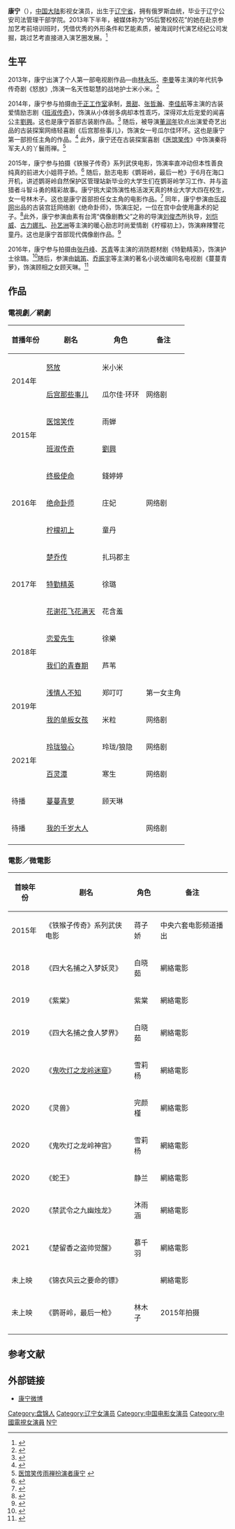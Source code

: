 {{藝人
| 姓名 = 康宁
| 類型 = 女演員
| 英文名 = Kang Ning
| 原名 = 康宁
| 綽號 = 宁宁
| 國籍 = {{PRC}}
| 民族 = [[满族|满族]]
| 籍貫 = 
| 出生日期 = {{birth date and age |1995|8|10}}
| 出生地點 = {{CHN}}[[辽宁省|辽宁省]][[盘锦市|盘锦市]]
| 職業 = [[演員|演員]]
| 語言 = [[漢語|漢語]]、[[英語|英語]]
| 配偶  =
| 教育程度 = 辽宁公安司法管理干部学院
| 出道日期 = 2013年
| 代表作 = [[班淑传奇|班淑传奇]]、[[后宫那些事儿|后宫那些事儿]]、[[花謝花飛花滿天|花謝花飛花滿天]]
| 活躍年代 = 2013年至今
| 經紀公司 = [[北京海润时代演艺经纪有限公司|北京海润时代演艺经纪有限公司]]
| 唱片公司 = 
| 網站 =[http://www.hairunmedia.com/star.php?catid=10&id=62&is=9 康宁海润影视官网]
| 相關團體 =
| 獎項 =
| IMDb = 7812127
}}
'''康宁'''（{{Bd|1995年|8月10日}}），[[中国大陆|中国大陆]]影视女演员，出生于[[辽宁省|辽宁省]]，拥有俄罗斯血统，毕业于辽宁公安司法管理干部学院。2013年下半年，被媒体称为“95后警校校花”的她在赴京参加艺考前培训班时，凭借优秀的外形条件和艺能素质，被海润时代演艺经纪公司发掘，跳过艺考直接进入演艺圈发展。<ref>{{Cite web |url=http://ent.qq.com/a/20140211/012157.htm#p=1 |title=“95后警校校花”康宁初涉娱乐圈 |access-date=2015-10-22 |archive-date=2019-10-16 |archive-url=https://web.archive.org/web/20191016161042/https://ent.qq.com/a/20140211/012157.htm#p=1 }}</ref>

==生平==
2013年，康宁出演了个人第一部电视剧作品—由[[林永乐|林永乐]]、[[李曼|李曼]]等主演的年代抗争传奇剧《怒放》,饰演一名天性聪慧的战地护士米小米。<ref>{{Cite web |url=http://ent.sina.com.cn/v/m/2015-06-30/doc-ifxenncn6816263.shtml |title=康宁《怒放》被网友戏称：福尔摩斯小米 |access-date=2015-10-22 |archive-date=2019-07-31 |archive-url=https://web.archive.org/web/20190731170054/http://ent.sina.com.cn/v/m/2015-06-30/doc-ifxenncn6816263.shtml }}</ref>

2014年，康宁参与拍摄由[[于正工作室|于正工作室]]承制，[[景甜|景甜]]、[[张哲瀚|张哲瀚]]、[[李佳航|李佳航]]等主演的古装爱情励志剧《[[班淑传奇|班淑传奇]]》，饰演从小体弱多病却本性乖巧，深得邓太后宠爱的闻喜公主[[劉興|劉興]]。这也是康宁首部古装剧作品。<ref>{{Cite web |url=http://yule.sohu.com/20151015/n423298572.shtml |title=《班淑传奇》即将开播 康宁柔情演绎闻喜公主 |access-date=2015-10-22 |archive-date=2019-08-01 |archive-url=https://web.archive.org/web/20190801162744/http://yule.sohu.com/20151015/n423298572.shtml }}</ref> 随后，被导演[[董润年|董润年]]钦点出演爱奇艺出品的古装探案网络轻喜剧《后宫那些事儿》，饰演女一号瓜尔佳环环。这也是康宁第一部担任主角的作品。<ref>{{Cite web |url=http://ent.163.com/14/1204/12/ACKD1H3B00031GVS.html |title=康宁《后宫那些事儿》将播 获导演钦点饰女一 |access-date=2015-10-22 |archive-date=2019-07-31 |archive-url=https://web.archive.org/web/20190731175113/http://ent.163.com/14/1204/12/ACKD1H3B00031GVS.html }}</ref> 此外，康宁还在古装探案喜剧《[[医馆笑传|医馆笑传]]》中饰演秦将军夫人的丫鬟雨禅。<ref>[http://cul.shangdu.com/732/20150211/732_5977016.shtml 医馆笑传雨禅扮演者康宁] {{webarchive|url=https://web.archive.org/web/20150514024536/http://cul.shangdu.com/732/20150211/732_5977016.shtml |date=2015-05-14 }}</ref>

2015年，康宁参与拍摄《铁猴子传奇》系列武侠电影，饰演率直冲动但本性善良纯真的前进大小姐蒋子娇。<ref>{{Cite web |url=http://ent.qq.com/a/20150907/027980.htm |title=《铁猴子传奇》热播 萌少女康宁坚强蜕变惹人怜 |access-date=2015-10-22 |archive-date=2019-10-18 |archive-url=https://web.archive.org/web/20191018183406/https://ent.qq.com/a/20150907/027980.htm }}</ref> 随后，励志电影《鹦哥岭，最后一枪》于6月在海口开机，讲述鹦哥岭自然保护区管理站新毕业的大学生们在鹦哥岭学习工作、并与盗猎者斗智斗勇的精彩故事。康宁挑大梁饰演性格活泼天真的林业大学大四在校生，女一号林木子。这也是康宁首部担任女主角的电影作品。<ref>{{Cite web |url=http://ent.qq.com/a/20150605/033751.htm#p=1 |title=《鹦哥岭，最后一枪》开机 康宁开启丛林冒险 |access-date=2015-10-22 |archive-date=2019-11-01 |archive-url=https://web.archive.org/web/20191101141807/https://ent.qq.com/a/20150605/033751.htm#p=1 }}</ref> 同年，康宁参演由[[乐视网|乐视网]]出品的古装宫廷网络剧《绝命卦师》，饰演庄妃，一位在宫中会使用蛊术的妃子。<ref>{{Cite web |url=http://yule.sohu.com/20151028/n424406250.shtml |title=《班淑传奇》热播 闻喜公主康宁甜美可爱引关注 |access-date=2015-10-28 |archive-date=2019-08-02 |archive-url=https://web.archive.org/web/20190802142430/http://yule.sohu.com/20151028/n424406250.shtml }}</ref>此外，康宁参演由素有台湾“偶像剧教父”之称的导演[[劉俊傑|刘俊杰]]所执导，[[刘恺威|刘恺威]]、[[古力娜扎|古力娜扎]]、[[孙艺洲|孙艺洲]]等主演的暖心励志时尚爱情剧《柠檬初上》，饰演麻辣警花童丹。这也是康宁首部现代偶像剧作品。<ref>{{Cite web |url=http://yule.sohu.com/20151230/n433011008.shtml |title=《柠檬初上》热拍 康宁首次挑战麻辣女警花 |access-date=2016-01-31 |archive-date=2019-08-03 |archive-url=https://web.archive.org/web/20190803051351/http://yule.sohu.com/20151230/n433011008.shtml }}</ref>

2016年，康宁参与拍摄由[[张丹峰|张丹峰]]、[[苏青|苏青]]等主演的消防题材剧《特勤精英》，饰演护士徐璐。<ref>{{Cite web |url=http://ent.sina.com.cn/v/m/2016-07-01/doc-ifxtsatn7925995.shtml |title=《特勤精英》发布会 康宁化身白衣天使 |access-date=2016-11-02 |archive-date=2017-03-05 |archive-url=https://web.archive.org/web/20170305001433/http://ent.sina.com.cn/v/m/2016-07-01/doc-ifxtsatn7925995.shtml }}</ref>随后，参演由[[姚笛|姚笛]]、[[乔振宇|乔振宇]]等主演的著名小说改编同名电视剧《蔓蔓青萝》，饰演顾相之女顾天琳。<ref>{{Cite web |url=http://ent.qq.com/a/20161102/014164.htm#p=1 |title=《蔓蔓青萝》曝定妆海报 姚笛乔振宇纯爱虐恋 |access-date=2016-11-02 |archive-date=2019-10-30 |archive-url=https://web.archive.org/web/20191030122215/https://ent.qq.com/a/20161102/014164.htm#p=1 }}</ref>

== 作品 ==
===電視劇／網劇===
{| class="wikitable sortable"
|-
! 首播年份 !! 剧名 !! 角色 !! class="unsortable" | 备注
|- 
|rowspan="2"|2014年||[[怒放|怒放]] ||米小米||
|-
|[[后宫那些事儿|后宫那些事儿]]||瓜尔佳·环环||网络剧
|-
|rowspan="2"|2015年||[[医馆笑传|医馆笑传]]||雨蝉||
|-
|[[班淑传奇|班淑传奇]]||[[劉興_(聞喜公主)|劉興]]||
|-
|rowspan="3"|2016年||[[终极使命|终极使命]]||錢婷婷||
|-
|[[绝命卦师|绝命卦师]] ||庄妃||网络剧
|-
|[[柠檬初上|柠檬初上]] ||童丹||
|-
|rowspan="3"|2017年||[[特工皇妃楚乔传|楚乔传]]||扎玛郡主||
|-
|[[特勤精英|特勤精英]]||徐璐 ||
|-
|[[花谢花飞花满天|花谢花飞花满天]]||   花含羞||
|-
|rowspan="2"|2018年||[[恋爱先生|恋爱先生]]|| 徐樂 ||
|-
|[[我们的青春期|我们的青春期]]||芦苇  ||
|-
|rowspan="2"|2019年||[[浅情人不知|浅情人不知]]||郑叮叮||第一女主角 
|-
| [[我的单板女孩|我的单板女孩]]|| 米粒 ||网络剧
|-
|rowspan="2"|2021年|| [[玲珑狼心|玲珑狼心]]|| 玲珑/狼隐||网络剧
|-
| [[百灵潭|百灵潭]]|| 寒生||网络剧
|-
|rowspan="1"|待播||[[蔓蔓青萝|蔓蔓青萝]]||顾天琳||
|-
|rowspan="1"|待播|| [[我的千岁大人|我的千岁大人]]|| ||网络剧
|-
|}

=== 電影／微電影 ===
{| class="wikitable sortable"
|-
! 首映年份 !! 剧名 !! 角色 !! class="unsortable" | 备注
|- 
|2015年||《铁猴子传奇》系列武侠电影|| 蒋子娇 ||中央六套电影频道播出
|-
|2018||《四大名捕之入梦妖灵》|| 白晓茹  ||網絡電影
|-
|2019||《紫棠》||  紫棠 ||網絡電影
|-
|2019||《四大名捕之食人梦界》|| 白晓茹 ||網絡電影
|-
|2020||《[[鬼吹灯之龙岭迷窟_(2020年电影)|鬼吹灯之龙岭迷窟]]》||  雪莉杨 ||網絡電影
|-
|2020||《灵兽》|| 完颜槿 ||網絡電影
|-
|2020||《鬼吹灯之龙岭神宫》||  雪莉杨 ||網絡電影
|-
|2020||《蛇王》||  静兰  ||網絡電影
|-
|2020||《禁武令之九幽烛龙》||沐雨涵||網絡電影
|-
|2021||《楚留香之盗帅觉醒》||  慕千羽  ||網絡電影
|-
|未上映||《锦衣风云之要命的镖》||    ||網絡電影
|-
|未上映||《鹦哥岭，最后一枪》|| 林木子 ||2015年拍摄
|-
|}

==参考文献==
{{reflist|2}}

== 外部链接 ==
* [http://weibo.com/u/2689419865 康宁微博]

{{Authority control}}
{{DEFAULTSORT:K}}
[[Category:盘锦人|Category:盘锦人]]
[[Category:辽宁女演员|Category:辽宁女演员]]
[[Category:中国电影女演员|Category:中国电影女演员]]
[[Category:中國電視女演員|Category:中國電視女演員]]
[[Category:康姓|N宁]]